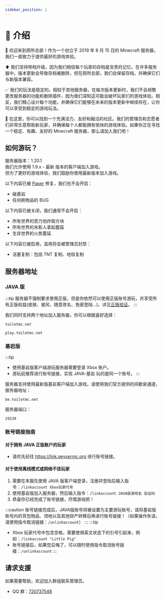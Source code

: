 ```yaml
---
sidebar_position: 1
---
```


# 📃 介绍

🙂 欢迎来到厕所总部！作为一个创立于 2019 年 8 月 15 日的 Minecraft 服务器，我们一直致力于提供最好的游戏体验。

⬆️ 我们坚持带档升级，因为我们相信每个玩家的存档是宝贵的记忆。在许多服务器中，版本更新会导致存档被删除，但在厕所总部，我们会保留存档，并确保它们与新版本兼容。

✅ 我们的玩法是稳定的。相较于其他服务器，在每次版本更新时，我们不会频繁更改服务器的功能和删除插件，因为我们深知这可能会破坏玩家们的游戏体验。相反，我们精心设计每个功能，并确保它们能够在未来的版本更新中继续存在，让你可以享受到稳定的游戏玩法。

🥳 在这里，你可以找到一个充满活力、友好和融洽的社区。我们的管理员和志愿者们非常乐意帮助新玩家，并确保每个人都能拥有愉快的游戏体验。如果你正在寻找一个稳定、有趣、友好的 Minecraft 服务器，那么请加入我们吧！

## 如何游玩？

服务器版本：1.20.1  
我们允许使用 1.9.x - 最新 版本的客户端加入游戏。  
但为了更好的游戏体验，我们鼓励你使用最新版本加入游戏。

以下内容已被 [Paper](https://papermc.io/software/paper) 修复，我们也不会开启：
- 破基岩
- 任何刷物品的 BUG

以下内容已被关闭，我们通常不会开启：
- 所有世界的苦力怕炸毁方块
- 所有世界的末影人拿起蘑菇
- 生存世界的火势蔓延

以下内容已被启用，滥用将会被管理员封禁：
- 活塞复制：包括 TNT 复制、地毯复制

## 服务器地址

### JAVA 版

:::tip
服务器不强制要求使用正版，但是你依然可以使用正版账号游玩，并享受所有正版权益(皮肤、披风、随意改名、免密登陆...)，详见[正版验证](/help/feature/premium)。
:::

我们同时支持两个地址加入服务器，你可以根据喜好选择：

```
toiletmc.net
```

```
play.toiletmc.net
```

### 基岩版

:::tip
- 使用基岩版客户端游玩服务器需要登录 Xbox 账户。
- 游玩前推荐进行账号链接，实现 JAVA-基岩 玩的是同一个账号。
:::

服务器支持使用最新版基岩客户端加入游戏，请使用我们官方提供的间歇泉通道，服务器地址：
```
be.toiletmc.net
```
服务器端口：
```
29239
```

### 账号链接指南

#### 对于拥有 JAVA 正版账户的玩家 

- 请优先前往 https://link.geysermc.org 进行账号链接。

#### 对于使用离线模式或网络不佳玩家

1. 需要在本服先使用 JAVA 版客户端登录，注册并登陆后输入指令：`/linkaccount Xbox玩家代号`
3. 使用基岩版加入服务器，然后输入指令：`/linkaccount JAVA版游戏名 验证码`
4. 恭喜你已经完成了账号链接，尽情游戏把！

:::caution
账号链接完成后，JAVA版账号将被设置为主要游玩账号，请将基岩版账号内的背包物品、领地以及其他财产转移后再进行账号链接！（如果操作失误，请使用指令取消链接：`/unlinkaccount`）
:::
:::tip
* Xbox 玩家代号中包含空格，需要使用英文状态下的引号引起来，例如：`/linkaccount "Little Pig"`
* 账号链接后，如果您后悔了，可以随时使用指令取消账号链接：`/unlinkaccount`
:::

## 请求支援

如果需要帮助，欢迎加入群组联系管理员。

- QQ 群：[720737548](https://jq.qq.com/?_wv=1027&k=Uc4Zt2F1)
